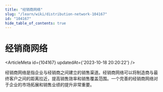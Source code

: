 ```yaml
---
title: "经销商网络"
slug: "/learn/wiki/distribution-network-104167"
id: "104167"
hide_table_of_contents: true
---
```



# 经销商网络

<ArticleMeta id={104167} updatedAt={'2023-10-18 20:20:22'} />
<div className='border-solid border-b border-t-0 my-4 border-[var(--ifm-color-gray-300)]' />

经销商网络是指企业与经销商之间建立的销售渠道。经销商网络可以将制造商与最终客户之间的距离拉近，提高销售效率和销售覆盖范围。一个完善的经销商网络对于企业的市场拓展和销售业绩的提升非常重要。

